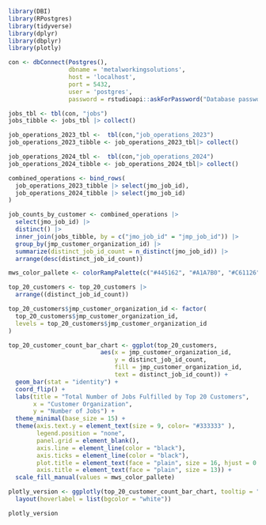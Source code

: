 
```r
library(DBI)
library(RPostgres)
library(tidyverse)
library(dplyr)
library(dbplyr)
library(plotly)

con <- dbConnect(Postgres(),                
                 dbname = 'metalworkingsolutions',
                 host = 'localhost',    
                 port = 5432, 
                 user = 'postgres',
                 password = rstudioapi::askForPassword("Database password"))
```

```r
jobs_tbl <- tbl(con, "jobs")
jobs_tibble <- jobs_tbl |> collect()

job_operations_2023_tbl <-  tbl(con,"job_operations_2023")
job_operations_2023_tibble <- job_operations_2023_tbl|> collect()

job_operations_2024_tbl <-  tbl(con,"job_operations_2024")
job_operations_2024_tibble <- job_operations_2024_tbl|> collect()
```

```r
combined_operations <- bind_rows(
  job_operations_2023_tibble |> select(jmo_job_id),
  job_operations_2024_tibble |> select(jmo_job_id)
)

job_counts_by_customer <- combined_operations |>
  select(jmo_job_id) |>
  distinct() |>
  inner_join(jobs_tibble, by = c("jmo_job_id" = "jmp_job_id")) |>
  group_by(jmp_customer_organization_id) |>
  summarize(distinct_job_id_count = n_distinct(jmo_job_id)) |>
  arrange(desc(distinct_job_id_count))
```

```r
mws_color_pallete <- colorRampPalette(c("#445162", "#A1A7B0", "#C61126"))(20)

top_20_customers <- top_20_customers |> 
  arrange((distinct_job_id_count))

top_20_customers$jmp_customer_organization_id <- factor(
  top_20_customers$jmp_customer_organization_id,
  levels = top_20_customers$jmp_customer_organization_id
)

top_20_customer_count_bar_chart <- ggplot(top_20_customers, 
                          aes(x = jmp_customer_organization_id,
                              y = distinct_job_id_count,
                              fill = jmp_customer_organization_id,
                              text = distinct_job_id_count)) +
  geom_bar(stat = "identity") +
  coord_flip() +
  labs(title = "Total Number of Jobs Fulfilled by Top 20 Customers",
       x = "Customer Organization",
       y = "Number of Jobs") +
  theme_minimal(base_size = 15) +
  theme(axis.text.y = element_text(size = 9, color= "#333333" ),
        legend.position = "none",
        panel.grid = element_blank(),
        axis.line = element_line(color = "black"),
        axis.ticks = element_line(color = "black"),
        plot.title = element_text(face = "plain", size = 16, hjust = 0.5),
        axis.title = element_text(face = "plain", size = 13)) +
  scale_fill_manual(values = mws_color_pallete)

plotly_version <- ggplotly(top_20_customer_count_bar_chart, tooltip = "text") |>
  layout(hoverlabel = list(bgcolor = "white"))

plotly_version
```


